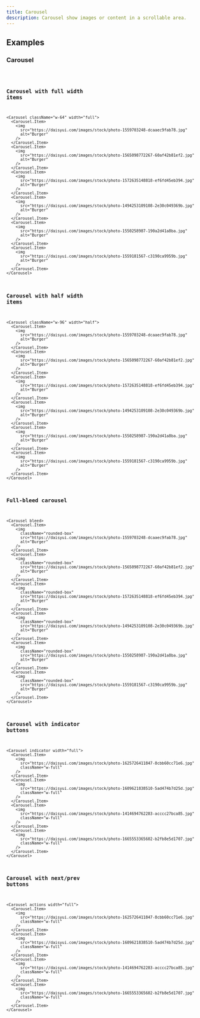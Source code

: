 ```yaml
---
title: Carousel
description: Carousel show images or content in a scrollable area.
---
```


## Examples

### Carousel

<code src="./demo/basic.tsx" />

### Carousel with full width items

```tsx live
<Carousel className="w-64" width="full">
  <Carousel.Item>
    <img
      src="https://daisyui.com/images/stock/photo-1559703248-dcaaec9fab78.jpg"
      alt="Burger"
    />
  </Carousel.Item>
  <Carousel.Item>
    <img
      src="https://daisyui.com/images/stock/photo-1565098772267-60af42b81ef2.jpg"
      alt="Burger"
    />
  </Carousel.Item>
  <Carousel.Item>
    <img
      src="https://daisyui.com/images/stock/photo-1572635148818-ef6fd45eb394.jpg"
      alt="Burger"
    />
  </Carousel.Item>
  <Carousel.Item>
    <img
      src="https://daisyui.com/images/stock/photo-1494253109108-2e30c049369b.jpg"
      alt="Burger"
    />
  </Carousel.Item>
  <Carousel.Item>
    <img
      src="https://daisyui.com/images/stock/photo-1550258987-190a2d41a8ba.jpg"
      alt="Burger"
    />
  </Carousel.Item>
  <Carousel.Item>
    <img
      src="https://daisyui.com/images/stock/photo-1559181567-c3190ca9959b.jpg"
      alt="Burger"
    />
  </Carousel.Item>
</Carousel>
```

### Carousel with half width items

```tsx live
<Carousel className="w-96" width="half">
  <Carousel.Item>
    <img
      src="https://daisyui.com/images/stock/photo-1559703248-dcaaec9fab78.jpg"
      alt="Burger"
    />
  </Carousel.Item>
  <Carousel.Item>
    <img
      src="https://daisyui.com/images/stock/photo-1565098772267-60af42b81ef2.jpg"
      alt="Burger"
    />
  </Carousel.Item>
  <Carousel.Item>
    <img
      src="https://daisyui.com/images/stock/photo-1572635148818-ef6fd45eb394.jpg"
      alt="Burger"
    />
  </Carousel.Item>
  <Carousel.Item>
    <img
      src="https://daisyui.com/images/stock/photo-1494253109108-2e30c049369b.jpg"
      alt="Burger"
    />
  </Carousel.Item>
  <Carousel.Item>
    <img
      src="https://daisyui.com/images/stock/photo-1550258987-190a2d41a8ba.jpg"
      alt="Burger"
    />
  </Carousel.Item>
  <Carousel.Item>
    <img
      src="https://daisyui.com/images/stock/photo-1559181567-c3190ca9959b.jpg"
      alt="Burger"
    />
  </Carousel.Item>
</Carousel>
```

### Full-bleed carousel

```tsx live
<Carousel bleed>
  <Carousel.Item>
    <img
      className="rounded-box"
      src="https://daisyui.com/images/stock/photo-1559703248-dcaaec9fab78.jpg"
      alt="Burger"
    />
  </Carousel.Item>
  <Carousel.Item>
    <img
      className="rounded-box"
      src="https://daisyui.com/images/stock/photo-1565098772267-60af42b81ef2.jpg"
      alt="Burger"
    />
  </Carousel.Item>
  <Carousel.Item>
    <img
      className="rounded-box"
      src="https://daisyui.com/images/stock/photo-1572635148818-ef6fd45eb394.jpg"
      alt="Burger"
    />
  </Carousel.Item>
  <Carousel.Item>
    <img
      className="rounded-box"
      src="https://daisyui.com/images/stock/photo-1494253109108-2e30c049369b.jpg"
      alt="Burger"
    />
  </Carousel.Item>
  <Carousel.Item>
    <img
      className="rounded-box"
      src="https://daisyui.com/images/stock/photo-1550258987-190a2d41a8ba.jpg"
      alt="Burger"
    />
  </Carousel.Item>
  <Carousel.Item>
    <img
      className="rounded-box"
      src="https://daisyui.com/images/stock/photo-1559181567-c3190ca9959b.jpg"
      alt="Burger"
    />
  </Carousel.Item>
</Carousel>
```

### Carousel with indicator buttons

```tsx live
<Carousel indicator width="full">
  <Carousel.Item>
    <img
      src="https://daisyui.com/images/stock/photo-1625726411847-8cbb60cc71e6.jpg"
      className="w-full"
    />
  </Carousel.Item>
  <Carousel.Item>
    <img
      src="https://daisyui.com/images/stock/photo-1609621838510-5ad474b7d25d.jpg"
      className="w-full"
    />
  </Carousel.Item>
  <Carousel.Item>
    <img
      src="https://daisyui.com/images/stock/photo-1414694762283-acccc27bca85.jpg"
      className="w-full"
    />
  </Carousel.Item>
  <Carousel.Item>
    <img
      src="https://daisyui.com/images/stock/photo-1665553365602-b2fb8e5d1707.jpg"
      className="w-full"
    />
  </Carousel.Item>
</Carousel>
```

### Carousel with next/prev buttons

```tsx live
<Carousel actions width="full">
  <Carousel.Item>
    <img
      src="https://daisyui.com/images/stock/photo-1625726411847-8cbb60cc71e6.jpg"
      className="w-full"
    />
  </Carousel.Item>
  <Carousel.Item>
    <img
      src="https://daisyui.com/images/stock/photo-1609621838510-5ad474b7d25d.jpg"
      className="w-full"
    />
  </Carousel.Item>
  <Carousel.Item>
    <img
      src="https://daisyui.com/images/stock/photo-1414694762283-acccc27bca85.jpg"
      className="w-full"
    />
  </Carousel.Item>
  <Carousel.Item>
    <img
      src="https://daisyui.com/images/stock/photo-1665553365602-b2fb8e5d1707.jpg"
      className="w-full"
    />
  </Carousel.Item>
</Carousel>
```
